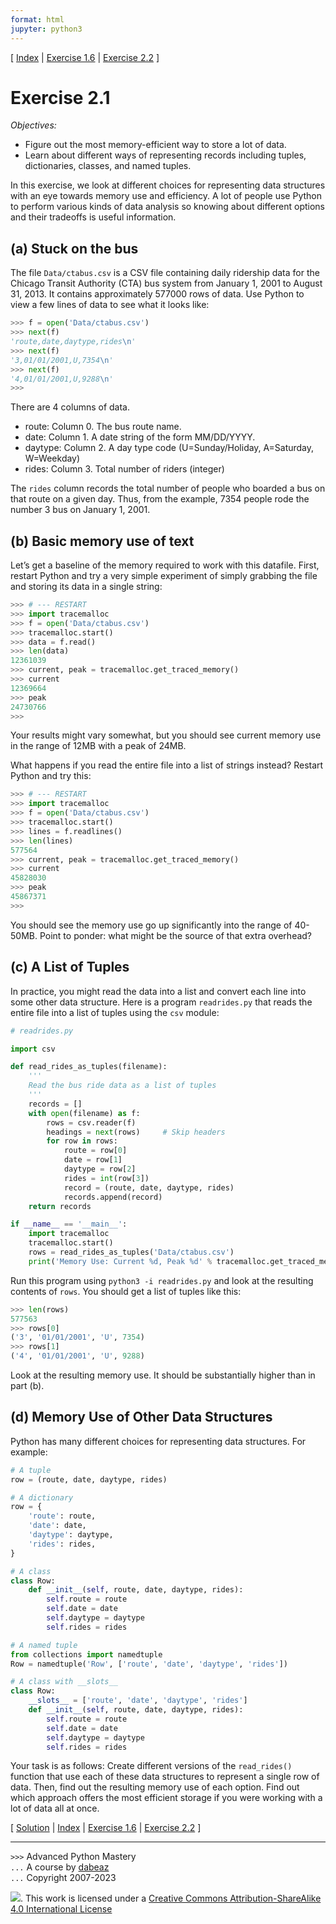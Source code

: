 ```yaml
---
format: html
jupyter: python3
---
```

\[ [Index](index.md) | [Exercise 1.6](ex1_6.md) | [Exercise 2.2](ex2_2.md) \]

# Exercise 2.1

*Objectives:*

- Figure out the most memory-efficient way to store a lot of data.
- Learn about different ways of representing records including tuples,
dictionaries, classes, and named tuples.

In this exercise, we look at different choices for representing data
structures with an eye towards memory use and efficiency.  A lot of
people use Python to perform various kinds of data analysis so knowing
about different options and their tradeoffs is useful information.

## (a) Stuck on the bus

The file `Data/ctabus.csv` is a CSV file containing
daily ridership data for the Chicago Transit Authority (CTA) bus
system from January 1, 2001 to August 31, 2013.  It contains
approximately 577000 rows of data.  Use Python to view a few lines
of data to see what it looks like:

```python
>>> f = open('Data/ctabus.csv')
>>> next(f)
'route,date,daytype,rides\n'
>>> next(f)
'3,01/01/2001,U,7354\n'
>>> next(f)
'4,01/01/2001,U,9288\n'
>>>
```

There are 4 columns of data.

- route: Column 0.  The bus route name.
- date: Column 1.  A date string of the form MM/DD/YYYY.
- daytype: Column 2. A day type code (U=Sunday/Holiday, A=Saturday, W=Weekday)
- rides: Column 3. Total number of riders (integer)

The `rides` column records the total number of people who boarded a
bus on that route on a given day. Thus, from the example, 7354 people
rode the number 3 bus on January 1, 2001.

## (b) Basic memory use of text

Let's get a baseline of the memory required to work with this
datafile.  First, restart Python and try a very simple experiment of
simply grabbing the file and storing its data in a single string:

```python
>>> # --- RESTART 
>>> import tracemalloc
>>> f = open('Data/ctabus.csv')
>>> tracemalloc.start()
>>> data = f.read()
>>> len(data)
12361039
>>> current, peak = tracemalloc.get_traced_memory()
>>> current
12369664
>>> peak
24730766
>>> 
```

Your results might vary somewhat, but you should see current
memory use in the range of 12MB with a peak of 24MB.

What happens if you read the entire file into a list of strings
instead?  Restart Python and try this:

```python
>>> # --- RESTART
>>> import tracemalloc
>>> f = open('Data/ctabus.csv')
>>> tracemalloc.start()
>>> lines = f.readlines()
>>> len(lines)
577564
>>> current, peak = tracemalloc.get_traced_memory()
>>> current
45828030
>>> peak
45867371
>>> 
```

You should see the memory use go up significantly into the range of 40-50MB.
Point to ponder: what might be the source of that extra overhead?

## (c) A List of Tuples

In practice, you might read the data into a list and convert each line
into some other data structure.  Here is a program `readrides.py` that
reads the entire file into a list of tuples using the `csv` module:

```python
# readrides.py

import csv

def read_rides_as_tuples(filename):
    '''
    Read the bus ride data as a list of tuples
    '''
    records = []
    with open(filename) as f:
        rows = csv.reader(f)
        headings = next(rows)     # Skip headers
        for row in rows:
            route = row[0]
            date = row[1]
            daytype = row[2]
            rides = int(row[3])
            record = (route, date, daytype, rides)
            records.append(record)
    return records

if __name__ == '__main__':
    import tracemalloc
    tracemalloc.start()
    rows = read_rides_as_tuples('Data/ctabus.csv')
    print('Memory Use: Current %d, Peak %d' % tracemalloc.get_traced_memory())
```

Run this program using `python3 -i readrides.py` and look at the
resulting contents of `rows`. You should get a list of tuples like
this:

```python
>>> len(rows)
577563
>>> rows[0]
('3', '01/01/2001', 'U', 7354)
>>> rows[1]
('4', '01/01/2001', 'U', 9288)
```

Look at the resulting memory use. It should be substantially higher
than in part (b).

## (d) Memory Use of Other Data Structures

Python has many different choices for representing data structures.
For example:

```python
# A tuple
row = (route, date, daytype, rides)

# A dictionary
row = {
    'route': route,
    'date': date,
    'daytype': daytype,
    'rides': rides,
}

# A class
class Row:
    def __init__(self, route, date, daytype, rides):
        self.route = route
        self.date = date
        self.daytype = daytype
        self.rides = rides

# A named tuple
from collections import namedtuple
Row = namedtuple('Row', ['route', 'date', 'daytype', 'rides'])

# A class with __slots__
class Row:
    __slots__ = ['route', 'date', 'daytype', 'rides']
    def __init__(self, route, date, daytype, rides):
        self.route = route
        self.date = date
        self.daytype = daytype
        self.rides = rides
```
Your task is as follows:  Create different versions of the `read_rides()` function
that use each of these data structures to represent a single row of data.
Then, find out the resulting memory use of each option.   Find out which
approach offers the most efficient storage if you were working with a lot 
of data all at once.

\[ [Solution](soln2_1.md) | [Index](index.md) | [Exercise 1.6](ex1_6.md) | [Exercise 2.2](ex2_2.md) \]

----
`>>>` Advanced Python Mastery  
`...` A course by [dabeaz](https://www.dabeaz.com)  
`...` Copyright 2007-2023  

![](https://i.creativecommons.org/l/by-sa/4.0/88x31.png). This work is licensed under a [Creative Commons Attribution-ShareAlike 4.0 International License](http://creativecommons.org/licenses/by-sa/4.0/)
